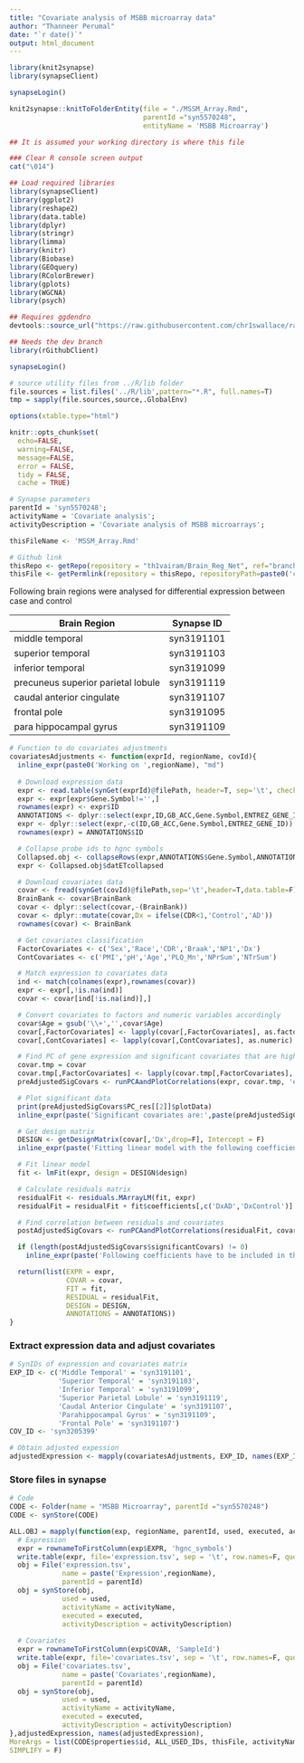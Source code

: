 ```yaml
---
title: "Covariate analysis of MSBB microarray data"
author: "Thanneer Perumal"
date: "`r date()`"
output: html_document
---
```

```r
library(knit2synapse)
library(synapseClient)

synapseLogin()

knit2synapse::knitToFolderEntity(file = "./MSSM_Array.Rmd",
                                 parentId ="syn5570248",
                                 entityName = 'MSBB Microarray')
```

```r
## It is assumed your working directory is where this file

### Clear R console screen output
cat("\014") 

## Load required libraries
library(synapseClient)
library(ggplot2)
library(reshape2)
library(data.table)
library(dplyr)
library(stringr)
library(limma)
library(knitr)
library(Biobase)
library(GEOquery)
library(RColorBrewer)
library(gplots)
library(WGCNA)
library(psych)

## Requires ggdendro
devtools::source_url("https://raw.githubusercontent.com/chr1swallace/random-functions/master/R/ggplot-heatmap.R")

## Needs the dev branch
library(rGithubClient)

synapseLogin()

# source utility files from ../R/lib folder
file.sources = list.files('../R/lib',pattern="*.R", full.names=T)
tmp = sapply(file.sources,source,.GlobalEnv)

options(xtable.type="html")

knitr::opts_chunk$set(
  echo=FALSE,
  warning=FALSE,
  message=FALSE,
  error = FALSE,
  tidy = FALSE,
  cache = TRUE)
```

```r
# Synapse parameters
parentId = 'syn5570248';
activityName = 'Covariate analysis';
activityDescription = 'Covariate analysis of MSBB microarrays';

thisFileName <- 'MSSM_Array.Rmd'

# Github link
thisRepo <- getRepo(repository = "th1vairam/Brain_Reg_Net", ref="branch", refName='AMPAD')
thisFile <- getPermlink(repository = thisRepo, repositoryPath=paste0('code/Rmd/',thisFileName))
```
Following brain regions were analysed for differential expression between case and control

| Brain Region                        | Synapse ID |
| ----------------------------------- | ---------- |
| middle temporal                     | syn3191101 |
| superior temporal                   | syn3191103 |
| inferior temporal                   | syn3191099 |
| precuneus superior parietal lobule  | syn3191119 |
| caudal anterior cingulate           | syn3191107 |
| frontal pole                        | syn3191095 |
| para hippocampal gyrus              | syn3191109 |

```r
# Function to do covariates adjustments
covariatesAdjustments <- function(exprId, regionName, covId){
  inline_expr(paste0('Working on ',regionName), "md")
  
  # Download expression data
  expr <- read.table(synGet(exprId)@filePath, header=T, sep='\t', check.names = F)
  expr <- expr[expr$Gene.Symbol!='',]
  rownames(expr) <- expr$ID
  ANNOTATIONS <- dplyr::select(expr,ID,GB_ACC,Gene.Symbol,ENTREZ_GENE_ID)
  expr <- dplyr::select(expr,-c(ID,GB_ACC,Gene.Symbol,ENTREZ_GENE_ID))
  rownames(expr) = ANNOTATIONS$ID

  # Collapse probe ids to hgnc symbols
  Collapsed.obj <- collapseRows(expr,ANNOTATIONS$Gene.Symbol,ANNOTATIONS$ID)
  expr <- Collapsed.obj$datETcollapsed

  # Download covariates data
  covar <- fread(synGet(covId)@filePath,sep='\t',header=T,data.table=F)
  BrainBank <- covar$BrainBank
  covar <- dplyr::select(covar,-(BrainBank))
  covar <- dplyr::mutate(covar,Dx = ifelse(CDR<1,'Control','AD'))
  rownames(covar) <- BrainBank

  # Get covariates classification
  FactorCovariates <- c('Sex','Race','CDR','Braak','NP1','Dx')
  ContCovariates <- c('PMI','pH','Age','PLQ_Mn','NPrSum','NTrSum')

  # Match expression to covariates data
  ind <- match(colnames(expr),rownames(covar))
  expr <- expr[,!is.na(ind)]
  covar <- covar[ind[!is.na(ind)],]

  # Convert covariates to factors and numeric variables accordingly
  covar$Age = gsub('\\+','',covar$Age)
  covar[,FactorCovariates] <- lapply(covar[,FactorCovariates], as.factor)
  covar[,ContCovariates] <- lapply(covar[,ContCovariates], as.numeric)  

  # Find PC of gene expression and significant covariates that are highly correlated with PCs
  covar.tmp = covar
  covar.tmp[,FactorCovariates] <- lapply(covar.tmp[,FactorCovariates], as.numeric)
  preAdjustedSigCovars <- runPCAandPlotCorrelations(expr, covar.tmp, 'expression', isKeyPlot=TRUE)

  # Plot significant data
  print(preAdjustedSigCovars$PC_res[[2]]$plotData)
  inline_expr(paste('Significant covariates are:',paste(preAdjustedSigCovars$significantCovars,collapse=',')), "md")

  # Get design matrix
  DESIGN <- getDesignMatrix(covar[,'Dx',drop=F], Intercept = F)
  inline_expr(paste('Fitting linear model with the following coefficients:',paste(colnames(DESIGN$design),collapse=',')), "md")

  # Fit linear model
  fit <- lmFit(expr, design = DESIGN$design)

  # Calculate residuals matrix
  residualFit <- residuals.MArrayLM(fit, expr)
  residualFit = residualFit + fit$coefficients[,c('DxAD','DxControl')] %*% t(DESIGN$design[,c('DxAD','DxControl')])

  # Find correlation between residuals and covariates 
  postAdjustedSigCovars <- runPCAandPlotCorrelations(residualFit, covar.tmp,'residual expression', isKeyPlot=TRUE)

  if (length(postAdjustedSigCovars$significantCovars) != 0)
    inline_expr(paste('Following coefficients have to be included in the model:',paste(postAdjustedSigCovars$significantCovars,collapse=',')), "md")

  return(list(EXPR = expr,
              COVAR = covar,
              FIT = fit, 
              RESIDUAL = residualFit, 
              DESIGN = DESIGN, 
              ANNOTATIONS = ANNOTATIONS))
}
```
### Extract expression data and adjust covariates 
```r
# SynIDs of expression and covariates matrix
EXP_ID <- c('Middle Temporal' = 'syn3191101',
            'Superior Temporal' = 'syn3191103',
            'Inferior Temporal' = 'syn3191099',
            'Superior Parietal Lobule' = 'syn3191119',
            'Caudal Anterior Cingulate' = 'syn3191107',
            'Parahippocampal Gyrus' = 'syn3191109',
            'Frontal Pole' = 'syn3191107')
COV_ID <- 'syn3205399'  

# Obtain adjusted expession
adjustedExpression <- mapply(covariatesAdjustments, EXP_ID, names(EXP_ID), MoreArgs= list(COV_ID), SIMPLIFY=T)
```
### Store files in synapse
```r
# Code
CODE <- Folder(name = "MSBB Microarray", parentId ="syn5570248")
CODE <- synStore(CODE)

ALL.OBJ = mapply(function(exp, regionName, parentId, used, executed, activityName, activityDescription){
  # Expression
  expr = rownameToFirstColumn(exp$EXPR, 'hgnc_symbols')
  write.table(expr, file='expression.tsv', sep = '\t', row.names=F, quote=F)
  obj = File('expression.tsv', 
             name = paste('Expression',regionName), 
             parentId = parentId)
  obj = synStore(obj,
             used = used, 
             activityName = activityName, 
             executed = executed, 
             activityDescription = activityDescription)
  
  # Covariates
  expr = rownameToFirstColumn(exp$COVAR, 'SampleId')
  write.table(expr, file='covariates.tsv', sep = '\t', row.names=F, quote=F)
  obj = File('covariates.tsv', 
             name = paste('Covariates',regionName), 
             parentId = parentId)
  obj = synStore(obj,
             used = used, 
             activityName = activityName, 
             executed = executed, 
             activityDescription = activityDescription)
},adjustedExpression, names(adjustedExpression), 
MoreArgs = list(CODE$properties$id, ALL_USED_IDs, thisFile, activityName, activityDescription), 
SIMPLIFY = F)       
```